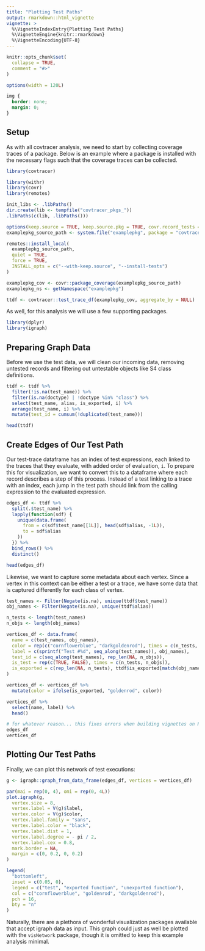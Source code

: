 ```yaml
---
title: "Plotting Test Paths"
output: rmarkdown::html_vignette
vignette: >
  %\VignetteIndexEntry{Plotting Test Paths}
  %\VignetteEngine{knitr::rmarkdown}
  %\VignetteEncoding{UTF-8}
---
```


```r
knitr::opts_chunk$set(
  collapse = TRUE,
  comment = "#>"
)

options(width = 120L)
```

```css
img {
  border: none;
  margin: 0;
}
```

## Setup

As with all covtracer analysis, we need to start by collecting coverage traces
of a package. Below is an example where a package is installed with the
necessary flags such that the coverage traces can be collected.

```r
library(covtracer)

library(withr)
library(covr)
library(remotes)
```

```r
init_libs <- .libPaths()
dir.create(lib <- tempfile("covtracer_pkgs_"))
.libPaths(c(lib, .libPaths()))
```

```r
options(keep.source = TRUE, keep.source.pkg = TRUE, covr.record_tests = TRUE)
examplepkg_source_path <- system.file("examplepkg", package = "covtracer")

remotes::install_local(
  examplepkg_source_path,
  quiet = TRUE,
  force = TRUE,
  INSTALL_opts = c("--with-keep.source", "--install-tests")
)

examplepkg_cov <- covr::package_coverage(examplepkg_source_path)
examplepkg_ns <- getNamespace("examplepkg")

ttdf <- covtracer::test_trace_df(examplepkg_cov, aggregate_by = NULL)
```

As well, for this analysis we will use a few supporting packages.

```r
library(dplyr)
library(igraph)
```

## Preparing Graph Data

Before we use the test data, we will clean our incoming data, removing untested
records and filtering out untestable objects like S4 class definitions.

```r
ttdf <- ttdf %>%
  filter(!is.na(test_name)) %>%
  filter(is.na(doctype) | !doctype %in% "class") %>%
  select(test_name, alias, is_exported, i) %>%
  arrange(test_name, i) %>%
  mutate(test_id = cumsum(!duplicated(test_name)))

head(ttdf)
```

## Create Edges of Our Test Path 

Our test-trace dataframe has an index of test expressions, each linked to the
traces that they evaluate, with added order of evaluation, `i`. To prepare this
for visualization, we want to convert this to a dataframe where each record
describes a step of this process. Instead of a test linking to a trace with an
index, each jump in the test path should link from the calling expression to the
evaluated expression.

```r
edges_df <- ttdf %>%
  split(.$test_name) %>%
  lapply(function(sdf) {
    unique(data.frame(
      from = c(sdf$test_name[[1L]], head(sdf$alias, -1L)),
      to = sdf$alias
    ))
  }) %>%
  bind_rows() %>%
  distinct()

head(edges_df)
```

Likewise, we want to capture some metadata about each vertex. Since a vertex in
this context can be either a test or a trace, we have some data that is captured
differently for each class of vertex.

```r
test_names <- Filter(Negate(is.na), unique(ttdf$test_name))
obj_names <- Filter(Negate(is.na), unique(ttdf$alias))

n_tests <- length(test_names)
n_objs <- length(obj_names)

vertices_df <- data.frame(
  name = c(test_names, obj_names),
  color = rep(c("cornflowerblue", "darkgoldenrod"), times = c(n_tests, n_objs)),
  label = c(sprintf("Test #%d", seq_along(test_names)), obj_names),
  test_id = c(seq_along(test_names), rep_len(NA, n_objs)),
  is_test = rep(c(TRUE, FALSE), times = c(n_tests, n_objs)),
  is_exported = c(rep_len(NA, n_tests), ttdf$is_exported[match(obj_names, ttdf$alias)])
)

vertices_df <- vertices_df %>%
  mutate(color = ifelse(is_exported, "goldenrod", color))

vertices_df %>%
  select(name, label) %>%
  head()
```

```r
# for whatever reason... this fixes errors when building vignettes on R-devel
edges_df
vertices_df
```

## Plotting Our Test Paths

Finally, we can plot this network of test executions:

```r
g <- igraph::graph_from_data_frame(edges_df, vertices = vertices_df)

par(mai = rep(0, 4), omi = rep(0, 4L))
plot.igraph(g,
  vertex.size = 8,
  vertex.label = V(g)$label,
  vertex.color = V(g)$color,
  vertex.label.family = "sans",
  vertex.label.color = "black",
  vertex.label.dist = 1,
  vertex.label.degree = - pi / 2,
  vertex.label.cex = 0.8,
  mark.border = NA,
  margin = c(0, 0.2, 0, 0.2)
)

legend(
  "bottomleft",
  inset = c(0.05, 0),
  legend = c("test", "exported function", "unexported function"),
  col = c("cornflowerblue", "goldenrod", "darkgoldenrod"),
  pch = 16,
  bty = "n"
)
```

Naturally, there are a plethora of wonderful visualization packages available
that accept igraph data as input. This graph could just as well be plotted with
the `visNetwork` package, though it is omitted to keep this example analysis
minimal.
